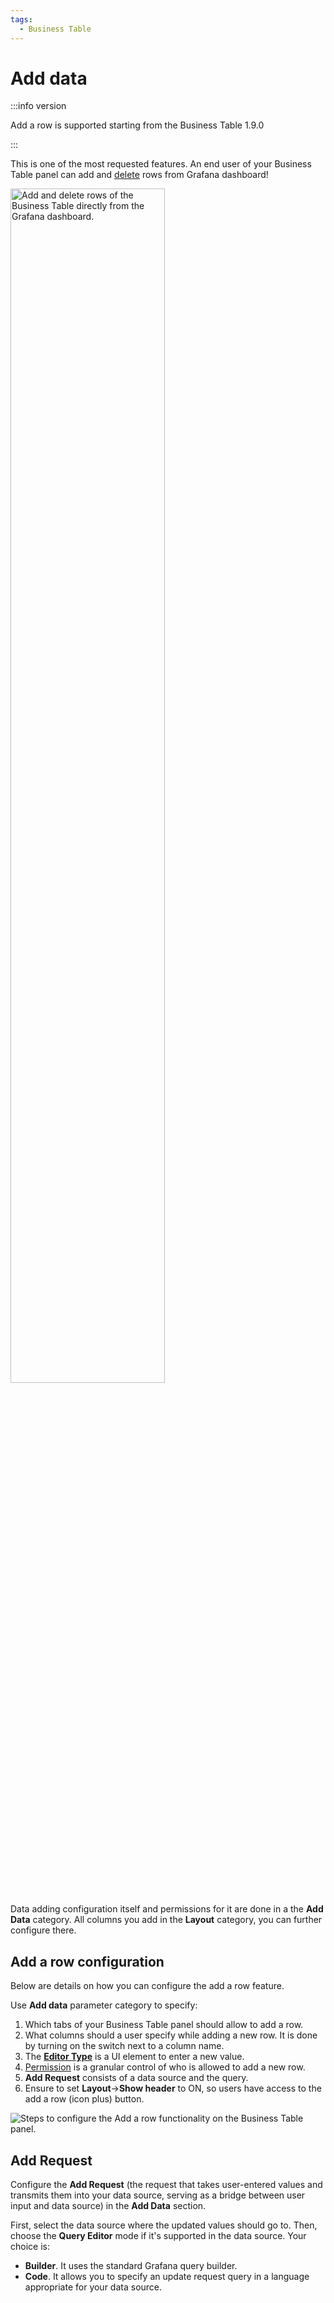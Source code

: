 ```yaml
---
tags:
  - Business Table
---
```



# Add data

:::info version

Add a row is supported starting from the Business Table 1.9.0

:::

This is one of the most requested features. An end user of your Business Table panel can add and [delete](/plugins/business-table/delete) rows from Grafana dashboard!

<Image
  title="Add and delete rows of the Business Table directly from the Grafana dashboard."
  src="/img/blog/2024-12-04-business-table-1.9.0/table-add-delete-row.gif"
  width="70%"
/>

Data adding configuration itself and permissions for it are done in a the **Add Data** category. All columns you add in the **Layout** category, you can further configure there.

## Add a row configuration

Below are details on how you can configure the add a row feature.

Use **Add data** parameter category to specify:

1.  Which tabs of your Business Table panel should allow to add a row.
2.  What columns should a user specify while adding a new row. It is done by turning on the switch next to a column name.
3.  The [**Editor Type**](/plugins/business-table/editor-types) is a UI element to enter a new value.
4.  [Permission](/plugins/business-table/permission) is a granular control of who is allowed to add a new row.
5.  **Add Request** consists of a data source and the query.
6.  Ensure to set **Layout**->**Show header** to ON, so users have access to the add a row (icon plus) button.

<Image
  title="Steps to configure the Add a row functionality on the Business Table panel."
  src="/img/plugins/business-table/add.png"
/>

## Add Request

Configure the **Add Request** (the request that takes user-entered values and transmits them into your data source, serving as a bridge between user input and data source) in the **Add Data** section.

First, select the data source where the updated values should go to. Then, choose the **Query Editor** mode if it's supported in the data source. Your choice is:

- **Builder**. It uses the standard Grafana query builder.
- **Code**. It allows you to specify an update request query in a language appropriate for your data source.
